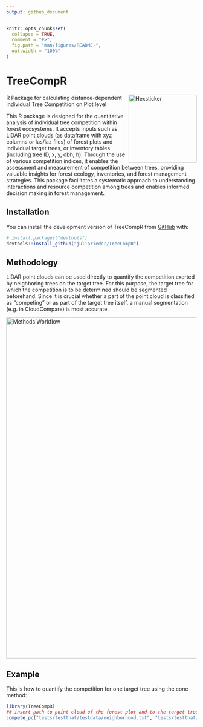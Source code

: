 ```yaml
---
output: github_document
---
```


<!-- README.md is generated from README.Rmd. Please edit that file -->

```r
knitr::opts_chunk$set(
  collapse = TRUE,
  comment = "#>",
  fig.path = "man/figures/README-",
  out.width = "100%"
)
```

# TreeCompR

<!-- badges: start -->
<img src="man/figures/logo.png" height="180" alt="Hexsticker" style="float: right;">
R Package for calculating distance-dependent individual Tree Competition on Plot level

<!-- badges: end -->

This R package is designed for the quantitative analysis of individual tree competition within forest ecosystems. It accepts inputs such as LiDAR point clouds (as dataframe with xyz columns or las/laz files) of forest plots and individual target trees, or inventory tables (including tree ID, x, y, dbh, h). Through the use of various competition indices, it enables the assessment and measurement of competition between trees, providing valuable insights for forest ecology, inventories, and forest management strategies. This package facilitates a systematic approach to understanding interactions and resource competition among trees and enables informed decision making in forest management.

## Installation

You can install the development version of TreeCompR from [GitHub](https://github.com/) with:

``` r
# install.packages("devtools")
devtools::install_github("juliarieder/TreeCompR")
```
## Methodology 

LiDAR point clouds can be used directly to quantify the competition exerted by neighboring trees on the target tree. For this purpose, the target tree for which the competition is to be determined should be segmented beforehand. Since it is crucial whether a part of the point cloud is classified as "competing" or as part of the target tree itself, a manual segmentation (e.g. in CloudCompare) is most accurate.

<img src="man/figures/cone_cyl_method.jpg" alt="Methods Workflow" width="900">

## Example

This is how to quantify the competition for one target tree using the cone method:

```r
library(TreeCompR)
## insert path to point cloud of the forest plot and to the target tree point cloud
compete_pc("tests/testthat/testdata/neighborhood.txt", "tests/testthat/testdata/tree.txt", "cone")

```




